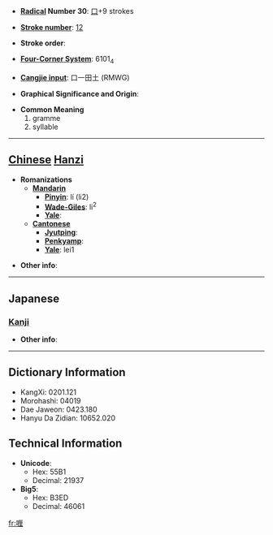 * '''[[Wiktionary:Chinese radical index| Radical]] Number 30''': [[Wiktionary:Chinese radical index 口|口]]+9 strokes

* '''[[Wiktionary:Chinese total strokes index|Stroke number]]''': [[Wiktionary:Chinese total strokes index 12|12]]

* '''Stroke order''': 

* '''[[Wiktionary:Chinese four corner index|Four-Corner System]]''': 6101<sub>4</sub>

* '''[[Wiktionary:Chinese Cangjie index|Cangjie input]]''': 口一田土 (RMWG)

* '''Graphical Significance and Origin''': 

* '''Common Meaning'''
*#gramme
*# syllable


----

== [[Chinese]] [[Hanzi]] ==

* '''Romanizations'''
** '''[[Mandarin]]'''
*** '''[[Pinyin]]''': lí (li2)
*** '''[[Wade-Giles]]''': li<sup>2</sup>
*** '''[[Yale]]''': 
** '''[[Cantonese]]'''
*** '''[[Jyutping]]''':
*** '''[[Penkyamp]]''': 
*** '''[[Yale]]''': lei1

* '''Other info''': 

----

==Japanese==
===[[Kanji]]===
{{kanji|on readings=[[り]] (ri)
|kun readings=
}}

* '''Other info''':  

----

== Dictionary Information ==

* KangXi: 0201.121
* Morohashi: 04019
* Dae Jaweon: 0423.180
* Hanyu Da Zidian: 10652.020

== Technical Information ==

* '''Unicode''':
** Hex: 55B1
** Decimal: 21937
* '''Big5''':
** Hex: B3ED
** Decimal: 46061

[[fr:喱]]